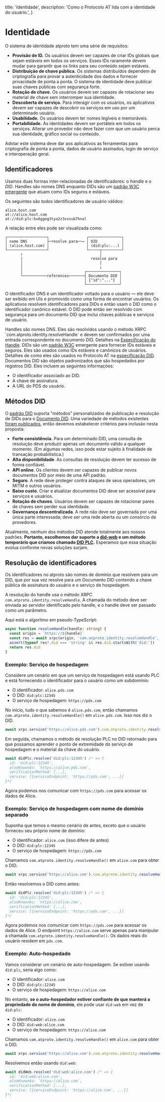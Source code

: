 
  title: 'Identidade',
  description:
    'Como o Protocolo AT lida com a identidade do usuário.',
}

# Identidade

O sistema de identidade atproto tem uma série de requisitos:

* **Provisão de ID.** Os usuários devem ser capazes de criar IDs globais que sejam estáveis ​​em todos os serviços. Esses IDs raramente devem mudar para garantir que os links para seu conteúdo sejam estáveis.
* **Distribuição de chave pública.** Os sistemas distribuídos dependem de criptografia para provar a autenticidade dos dados e fornecer privacidade de ponta a ponta. O sistema de identidade deve publicar suas chaves públicas com segurança forte.
* **Rotação de chave.** Os usuários devem ser capazes de rotacionar seu material de chave sem interromper sua identidade.
* **Descoberta de serviço.** Para interagir com os usuários, os aplicativos devem ser capazes de descobrir os serviços em uso por um determinado usuário.
* **Usabilidade.** Os usuários devem ter nomes legíveis e memoráveis.
* **Portabilidade.** As identidades devem ser portáteis em todos os serviços. Alterar um provedor não deve fazer com que um usuário perca sua identidade, gráfico social ou conteúdo.

Adotar este sistema deve dar aos aplicativos as ferramentas para criptografia de ponta a ponta, dados de usuário assinados, login de serviço e interoperação geral.

## Identificadores

Usamos duas formas inter-relacionadas de identificadores: o _handle_ e o _DID_. Handles são nomes DNS enquanto DIDs são um [padrão W3C emergente](https://www.w3.org/TR/did-core/) que atuam como IDs seguros e estáveis.

Os seguintes são todos identificadores de usuário válidos:

```
alice.host.com
at://alice.host.com
at://did:plc:bv6ggog3tya2z3vxsub7hnal
```

A relação entre eles pode ser visualizada como:

```
┌──────────────────┐                 ┌───────────────┐
│ nome DNS         ├─resolve para──→ │ DID           │
│ (alice.host.com) │                 │ (did:plc:...) │
└──────────────────┘                 └─────┬─────────┘
       ↑                                   │
       │                               resolve para
       │                                   │
       │                                   ↓
       │                            ┌───────────────┐
       └───────────references───────┤ Documento DID │
                                    │ {"id":"..."}  │
                                    └───────────────┘
```

O identificador DNS é um identificador voltado para o usuário — ele deve ser exibido em UIs e promovido como uma forma de encontrar usuários. Os aplicativos resolvem identificadores para DIDs e então usam o DID como o identificador canônico estável. O DID pode então ser resolvido com segurança para um documento DID que inclui chaves públicas e serviços de usuário.

<DescriptionList>
  <Description title="Alças">Handles são nomes DNS. Eles são resolvidos usando o método XRPC `com.atproto.identity.resolveHandle` e devem ser confirmados por uma entrada correspondente no documento DID. Detalhes na <a href="/specs/handle">Especificação do Handle</a>.</Description>
  <Description title="DIDs">DIDs são um <a href="https://www.w3.org/TR/did-core/">padrão W3C</a> emergente para fornecer IDs estáveis ​​e seguros. Eles são usados ​​como IDs estáveis ​​e canônicos de usuários. Detalhes de como eles são usados ​​no Protocolo AT na <a href="/specs/did">especificação DID</a>.</Description>
  <Description title="DID Documentos">
    Documentos DID são objetos padronizados que são hospedados por registros DID. Eles incluem as seguintes informações:
    <ul>
      <li>O identificador associado ao DID.</li>
      <li>A chave de assinatura.</li>
      <li>A URL do PDS do usuário.</li>
    </ul>
  </Description>
</DescriptionList>


## Métodos DID

O [padrão DID](https://www.w3.org/TR/did-core/) suporta "métodos" personalizados de publicação e resolução de DIDs para o [Documento DID](https://www.w3.org/TR/did-core/#core-properties). Uma variedade de métodos existentes [foram publicados](https://w3c.github.io/did-spec-registries/#did-methods), então devemos estabelecer critérios para inclusão nesta proposta:

- **Forte consistência.** Para um determinado DID, uma consulta de resolução deve produzir apenas um documento válido a qualquer momento. (Em algumas redes, isso pode estar sujeito à finalidade de transação probabilística.)
- **Alta disponibilidade**. As consultas de resolução devem ter sucesso de forma confiável.
- **API online**. Os clientes devem ser capazes de publicar novos documentos DID por meio de uma API padrão.
- **Seguro**. A rede deve proteger contra ataques de seus operadores, um MITM e outros usuários.
- **Baixo custo**. Criar e atualizar documentos DID deve ser acessível para serviços e usuários.
- **Rotação de chaves**. Usuários devem ser capazes de rotacionar pares de chaves sem perder sua identidade.
- **Governança descentralizada**. A rede não deve ser governada por uma única parte interessada; deve ser uma rede aberta ou um consórcio de provedores.

Atualmente, nenhum dos métodos DID atende totalmente aos nossos padrões. **Portanto, escolhemos dar suporte a [did-web](https://w3c-ccg.github.io/did-method-web/) e um método temporário que criamos chamado [DID PLC](https://github.com/bluesky-social/did-method-plc).** Esperamos que essa situação evolua conforme novas soluções surjam.

## Resolução de identificadores

Os identificadores no atproto são nomes de domínio que resolvem para um DID, que por sua vez resolve para um Documento DID contendo a chave pública de assinatura do usuário e o serviço de hospedagem.

A resolução do handle usa o método XRPC `com.atproto.identity.resolveHandle`. A chamada do método deve ser enviada ao servidor identificado pelo handle, e o handle deve ser passado como um parâmetro.

Aqui está o algoritmo em pseudo-TypeScript:

```typescript
async function resolveHandle(handle: string) {
  const origin = `https://${handle}`
  const res = await xrpc(origin, 'com.atproto.identity.resolveHandle', {handle})
  assert(typeof res?.did === 'string' && res.did.startsWith('did:'))
  return res.did
}
```

### Exemplo: Serviço de hospedagem

Considere um cenário em que um serviço de hospedagem está usando PLC e está fornecendo o identificador para o usuário como um subdomínio:

- O identificador: `alice.pds.com`
- O DID: `did:plc:12345`
- O serviço de hospedagem: `https://pds.com`

No início, tudo o que sabemos é `alice.pds.com`, então chamamos `com.atproto.identity.resolveHandle()` em `alice.pds.com`. Isso nos diz o DID.

```typescript
await xrpc.service('https://alice.pds.com').com.atproto.identity.resolveHandle() // => {did: 'did:plc:12345'}
```

Em seguida, chamamos o método de resolução PLC no DID retornado para que possamos aprender o ponto de extremidade do serviço de hospedagem e o material da chave do usuário.

```typescript
await didPlc.resolve('did:plc:12345') /* => {
  id: 'did:plc:12345',
  alsoKnownAs: `https://alice.pds.com`,
  verificationMethod: [...],
  service: [{serviceEndpoint: 'https://pds.com', ...}]
}*/
```

Agora podemos nos comunicar com `https://pds.com` para acessar os dados de Alice.

### Exemplo: Serviço de hospedagem com nome de domínio separado

Suponha que temos o mesmo cenário de antes, exceto que o usuário forneceu seu próprio nome de domínio:

- O identificador: `alice.com` (isso difere de antes)
- O DID: `did:plc:12345`
- O serviço de hospedagem: `https://pds.com`

Chamamos `com.atproto.identity.resolveHandle()` em `alice.com` para obter o DID.

```typescript
await xrpc.service('https://alice.com').com.atproto.identity.resolveHandle() // => {did: 'did:plc:12345'}
```

Então resolvemos o DID como antes:

```typescript
await didPlc.resolve('did:plc:12345') /* => {
  id: 'did:plc:12345',
  alsoKnownAs: `https://alice.com`,
  verificationMethod: [...],
  service: [{serviceEndpoint: 'https://pds.com', ...}]
}*/
```

Agora podemos nos comunicar com `https://pds.com` para acessar os dados de Alice. O endpoint `https://alice.com` serve apenas para manipular a chamada `com.atproto.identity.resolveHandle()`. Os dados reais do usuário residem em `pds.com`.

### Exemplo: Auto-hospedado

Vamos considerar um cenário de auto-hospedagem. Se estiver usando `did:plc`, seria algo como:

- O identificador: `alice.com`
- O DID: `did:plc:12345`
- O serviço de hospedagem: `https://alice.com`

No entanto, **se o auto-hospedador estiver confiante de que manterá a propriedade do nome de domínio**, ele pode usar `did:web` em vez de `did:plc`:

- O identificador: `alice.com`
- O DID: `did:web:alice.com`
- O serviço de hospedagem: `https://alice.com`

Chamamos `com.atproto.identity.resolveHandle()` em `alice.com` para obter o DID.

```typescript
await xrpc.service('https://alice.com').com.atproto.identity.resolveHandle() // => {did: 'did:web:alice.com'}
```

Resolvemos então usando `did:web`:

```typescript
await didWeb.resolve('did:web:alice.com') /* => {
  id: 'did:web:alice.com',
  alsoKnownAs: `https://alice.com`,
  verificationMethod: [...],
  service: [{serviceEndpoint: 'https://alice.com', ...}]
}*/
```
